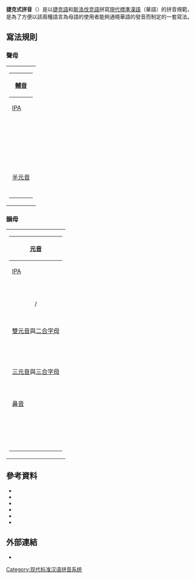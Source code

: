 {{漢語拼讀系統}}
'''捷克式拼音'''（{{lang-cs|'''Český přepis čínštiny'''}}）是以[[捷克語|捷克語]]和[[斯洛伐克語|斯洛伐克語]]拼寫[[現代標準漢語|現代標準漢語]]（華語）的拼音規範，是為了方便以該兩種語言為母語的使用者能夠通曉華語的發音而制定的一套寫法。

== 寫法規則 ==
===聲母===
{| style="background: none"
|-----
| style="vertical-align:top;" |
{| class="wikitable"
! colspan="5" | [[輔音|輔音]]
|-
! [[國際音標|IPA]] !! '''捷克式拼音''' !! [[威妥瑪拼音|威妥瑪]] !! [[漢語拼音|漢語拼音]] !! [[注音符號|注音符號]]
|-
| style="text-align:center;" | {{IPA link|p}}
| style="text-align:center;" colspan="2" | '''p'''
| style="text-align:center;" | b
| style="text-align:center;" | ㄅ
|-
| style="text-align:center;" | {{IPA link|ʰ|pʰ}}
| style="text-align:center;" | '''pch'''
| style="text-align:center;" | p'
| style="text-align:center;" | p
| style="text-align:center;" | ㄆ
|-
| style="text-align:center;" | {{IPA link|m}}
| style="text-align:center;" colspan="3" | '''m'''
| style="text-align:center;" | ㄇ
|-
| style="text-align:center;" | {{IPA link|f}}
| style="text-align:center;" colspan="3" | '''f'''
| style="text-align:center;" | ㄈ
|-
| style="text-align:center;" | {{IPA link|t}}
| style="text-align:center;" colspan="2" | '''t'''
| style="text-align:center;" | d
| style="text-align:center;" | ㄉ
|-
| style="text-align:center;" | {{IPA link|ʰ|tʰ}}
| style="text-align:center;" | '''tch'''
| style="text-align:center;" | t'
| style="text-align:center;" | t
| style="text-align:center;" | ㄊ
|-
| style="text-align:center;" | {{IPA link|n}}
| style="text-align:center;" colspan="3" | '''n-'''
| style="text-align:center;" | ㄋ
|-
| style="text-align:center;" | {{IPA link|l}}
| style="text-align:center;" colspan="3" | '''l'''
| style="text-align:center;" | ㄌ
|-
| style="text-align:center;" | {{IPA link|k}}
| style="text-align:center;" colspan="2" | '''k'''
| style="text-align:center;" | g
| style="text-align:center;" | ㄍ
|-
| style="text-align:center;" | {{IPA link|ʰ|kʰ}}
| style="text-align:center;" | '''kch'''
| style="text-align:center;" | k'
| style="text-align:center;" | k
| style="text-align:center;" | ㄎ
|-
| style="text-align:center;" | {{IPA link|x}}
| style="text-align:center;" | '''ch'''
| style="text-align:center;" colspan="2" | h
| style="text-align:center;" | ㄏ
|-
| style="text-align:center;" | {{IPA link|t͡ɕ}}
| style="text-align:center;" | '''ť'''
| style="text-align:center;" | ch
| style="text-align:center;" | j
| style="text-align:center;" | ㄐ
|-
| style="text-align:center;" | {{IPA link|ʰ|t͡ɕʰ}}
| style="text-align:center;" | '''čch'''
| style="text-align:center;" | ch'
| style="text-align:center;" | q
| style="text-align:center;" | ㄑ
|-
| style="text-align:center;" | {{IPA link|ɕ}}
| style="text-align:center;" | '''s'''
| style="text-align:center;" | hs
| style="text-align:center;" | x
| style="text-align:center;" | ㄒ
|-
| style="text-align:center;" | {{IPA link|ʈ͡ʂ}}
| style="text-align:center;" | '''č'''
| style="text-align:center;" | ch
| style="text-align:center;" | zh
| style="text-align:center;" | ㄓ
|-
| style="text-align:center;" | {{IPA link|ʰ|ʈ͡ʂʰ}}
| style="text-align:center;" | '''čch'''
| style="text-align:center;" | ch'
| style="text-align:center;" | ch
| style="text-align:center;" | ㄔ
|-
| style="text-align:center;" | {{IPA link|ʂ}}
| style="text-align:center;" | '''š'''
| style="text-align:center;" colspan="2" | sh
| style="text-align:center;" | ㄕ
|-
| style="text-align:center;" | {{IPA link|ʐ}}
| style="text-align:center;" | '''ž'''
| style="text-align:center;" | j
| style="text-align:center;" | r
| style="text-align:center;" | ㄖ
|-
| style="text-align:center;" | {{IPA link|ts}}
| style="text-align:center;" | '''c'''
| style="text-align:center;" | ts
| style="text-align:center;" | z
| style="text-align:center;" | ㄗ
|-
| style="text-align:center;" | {{IPA link|ʰ|t͡sʰ}}
| style="text-align:center;" | '''cch'''
| style="text-align:center;" | ts'
| style="text-align:center;" | c
| style="text-align:center;" | ㄘ
|-
| style="text-align:center;" | {{IPA link|s}}
| style="text-align:center;" colspan="3" | '''s'''
| style="text-align:center;" | ㄙ
|-
! colspan=6 | [[半元音|半元音]]
|-
| style="text-align:center;" | {{IPA link|j}}
| style="text-align:center;" | '''j-'''
| style="text-align:center;" colspan="2" | yi-
| style="text-align:center;" | ㄧ
|-
| style="text-align:center;" | {{IPA link|w}}
| style="text-align:center;" colspan=3 | '''w-'''
| style="text-align:center;" | ㄨ
|-
| style="text-align:center;" |{{IPA link|ɥ}}
| style="text-align:center;" | '''jü-'''
| style="text-align:center;" colspan="2" | yü-
| style="text-align:center;" | ㄩ
|-
|}
|}

===韻母===
{| style="background: none"
|-----
| style="vertical-align:top;" |
{| class="wikitable"
!colspan=6| [[元音|元音]]
|-
! [[國際音標|IPA]] !! '''捷克式拼音''' !! [[威妥瑪拼音|威妥瑪]] !! [[漢語拼音|漢語拼音]] !! [[注音符號|注音符號]]
|-
| style="text-align:center;" | {{IPA link|ä}}
| style="text-align:center;" colspan=3 | '''-a'''
| style="text-align:center;" | ㄚ
|-
| style="text-align:center;" | {{IPA|uɔ}}
| style="text-align:center;" | '''-o'''
| style="text-align:center;" | -o / -uo<!--kuo, kuo, huo-->
| style="text-align:center;" | -o
| style="text-align:center;" | ㄛ
|-
| style="text-align:center;" | {{IPA|ɯʌ}}
| style="text-align:center;" | '''-e'''
| style="text-align:center;" | -ê / -o<!--ko, k'o, ho-->
| style="text-align:center;" | -e
| style="text-align:center;" | ㄜ
|-
| style="text-align:center;" | {{IPA|ɑɻ}}
| style="text-align:center;" | '''er'''
| style="text-align:center;" | êrh
| style="text-align:center;" | er
| style="text-align:center;" | ㄦ
|-
| style="text-align:center;" | {{IPA link|i}}
| style="text-align:center;" colspan=3 | '''-i'''
| style="text-align:center;" | ㄧ
|-
| style="text-align:center;" | {{IPA link|ɨ}} / {{IPA link|ɯ}}
| style="text-align:center;" | '''-<nowiki>'</nowiki>'''
| style="text-align:center;" | - ih / -ŭ <!--(tzŭ / tzʻŭ / ssŭ)-->
| style="text-align:center;" | - i
| style="text-align:center;" | ([[ㄭ|ㄭ]])
|-
| style="text-align:center;" | {{IPA link|u}}
| style="text-align:center;" colspan=3 | -u
| style="text-align:center;" | ㄨ
|-
| style="text-align:center;" | {{IPA link|y}}
| style="text-align:center;" colspan=3 | '''-ü''' <!--(漢語拼音： -u / -v)-->
| style="text-align:center;" | ㄩ
|-
! colspan=6| [[雙元音|雙元音]]與[[二合字母|二合字母]]
|-
| style="text-align:center;" | {{IPA|aɪ}}
| style="text-align:center;" | '''-aj'''
| style="text-align:center;" colspan=2 | -ai
| style="text-align:center;" | ㄞ
|-
| style="text-align:center;" | {{IPA|eɪ}}
| style="text-align:center;" | '''-ej'''
| style="text-align:center;" colspan=2 | -ei
| style="text-align:center;" | ㄟ
|-
| style="text-align:center;" | {{IPA|ɑʊ}}
| style="text-align:center;" colspan=3 | '''-ao'''
| style="text-align:center;" | ㄠ
|-
| style="text-align:center;" | {{IPA|ɤʊ}}
| style="text-align:center;" colspan=3 | '''-ou'''
| style="text-align:center;" | ㄡ
|-
| style="text-align:center;" | {{IPA|iä}}
| style="text-align:center;" colspan=3 | '''-ia'''
| style="text-align:center;" | ㄧㄚ
|-
| style="text-align:center;" | {{IPA|iɛ}}
| style="text-align:center;" | '''-ie'''
| style="text-align:center;" | -ieh
| style="text-align:center;" | -ie
| style="text-align:center;" | ㄧㄝ
|-
| style="text-align:center;" | {{IPA|yœ}}
| style="text-align:center;" | '''-üe'''
| style="text-align:center;" | -üeh
| style="text-align:center;" | -üe
| style="text-align:center;" | ㄩㄝ
|-
| style="text-align:center;" | {{IPA|uä}}
| style="text-align:center;" colspan=3 | '''-ua'''
| style="text-align:center;" | ㄨㄚ
|-

! colspan=6| [[三元音|三元音]]與[[三合字母|三合字母]]
|-
| style="text-align:center;" | {{IPA|iɑʊ}}
| style="text-align:center;" colspan=3 | '''-iau'''
| style="text-align:center;" | ㄧㄠ
|-
| style="text-align:center;" | {{IPA|iɤʊ}}
| style="text-align:center;" | '''-iou'''
| style="text-align:center;" colspan=2 | -iu
| style="text-align:center;" | ㄧㄡ
|-
| style="text-align:center;" | {{IPA|uaɪ}}
| style="text-align:center;" colspan=3 | '''-uai'''
| style="text-align:center;" | ㄨㄞ
|-
| style="text-align:center;" | {{IPA|ueɪ}}
| style="text-align:center;" | '''-uei'''
| style="text-align:center;" colspan=2 | -ui
| style="text-align:center;" | ㄨㄟ
|-
! colspan=6| [[鼻音|鼻音]]
|-
| style="text-align:center;" | {{IPA|än}}
| style="text-align:center;" colspan=3 | '''-an'''
| style="text-align:center;" | ㄢ
|-
| style="text-align:center;" | {{IPA|ən}}
| style="text-align:center;" | '''-en'''
| style="text-align:center;" | -ên
| style="text-align:center;" | -en
| style="text-align:center;" | ㄣ
|-
| style="text-align:center;" | {{IPA|in}}
| style="text-align:center;" colspan=3 | '''-in'''
| style="text-align:center;" | ㄧㄣ
|-
| style="text-align:center;" | {{IPA|iɛn}}
| style="text-align:center;" colspan=2 | '''-ien'''
| style="text-align:center;" | -ian
| style="text-align:center;" | ㄧㄢ
|-
| style="text-align:center;" | {{IPA|ɑŋ}}
| style="text-align:center;" colspan=3 | '''-ang'''
| style="text-align:center;" | ㄤ
|-
| style="text-align:center;" | {{IPA|ɤŋ}}
| style="text-align:center;" | '''-eng'''
| style="text-align:center;" | -êng
| style="text-align:center;" | -eng
| style="text-align:center;" | ㄥ
|-
| style="text-align:center;" | {{IPA|iŋ}}
| style="text-align:center;" colspan=3 | '''-ing'''
| style="text-align:center;" | ㄧㄥ
|-
| style="text-align:center;" | {{IPA|iɑŋ}}
| style="text-align:center;" colspan=3 | '''-iang'''
| style="text-align:center;" | ㄧㄤ
|-
| style="text-align:center;" | {{IPA|uän}}
| style="text-align:center;" colspan=3 | '''-uan'''
| style="text-align:center;" | ㄨㄢ
|-
| style="text-align:center;" | {{IPA|uən}}
| style="text-align:center;" colspan=3 | '''-un'''
| style="text-align:center;" | ㄨㄣ
|-
| style="text-align:center;" | {{IPA|uɑŋ}}
| style="text-align:center;" colspan=3 | '''-uang'''
| style="text-align:center;" | ㄨㄤ
|-
| style="text-align:center;" | {{IPA|ʊŋ}}
| style="text-align:center;" colspan=2 | '''-ung'''
| style="text-align:center;" | -ong
| style="text-align:center;" | ㄨㄥ
|-
| style="text-align:center;" | {{IPA|iʊŋ}}
| style="text-align:center;" colspan=2 | '''-iung'''
| style="text-align:center;" | -iong
| style="text-align:center;" | ㄩㄥ
|-
| style="text-align:center;" | {{IPA|yɛn}}
| style="text-align:center;" colspan=3 | '''-üan'''
| style="text-align:center;" | ㄩㄢ
|-
| style="text-align:center;" | {{IPA|yn}}
| style="text-align:center;" colspan=3 | '''-ün'''
| style="text-align:center;" | ㄩㄣ
|-
|}
|}

==參考資料==
* {{Citebook|author=Jaromír Vochala|title=《標準漢捷-捷漢詞典》|publisher=捷克國立教育出版社|location=布拉格|year=1997|isbn=80-04-26089-6}}
* {{Citebook|editor=Vladimír Liščák|title=《捷克拼音（I. 規範化; II. 品讀指南）》|publisher=捷中互譯|location=布拉格|year=1999|page=260}}
* {{Citebook|editor=Hana Třísková|title=《捷克語表示漢語拼音（I. 散文集; II. 表達指南）》|publisher=捷中互譯|location=布拉格|year=1999}}<!--卷 I. - 散文集, 104 s. 卷 II. - 表達指南, 133 s. -->
* {{Citeweb|url=http://www.orient.cas.cz/odd/ova/trisk/kn1.htm|title=Orientální ústav, pracovníci|archive-url=https://web.archive.org/web/20090805014617/http://www.orient.cas.cz/odd/ova/trisk/kn1.htm|archive-date=2009-08-05}}{{Cs}}
* {{citeweb|url=http://www.ccspol.org/Fenix_1_2006/Fenix_1_2006.pdf|title=fénix: Časopis Česko-čínské společnosti|publisher=Česko-čínská společnost 捷華協會|archive-url=https://web.archive.org/web/20071009034732/http://www.ccspol.org/Fenix_1_2006/Fenix_1_2006.pdf|archive-date=2007-10-09}}{{Cs}}
* {{citeweb|url=http://www.libri.cz/databaze/orient/search.php?name=%A9varn%FD|title=KDO BYL KDO - čeští a slovenští orientalisté, afrikanisté a iberoamerikanisté|archive-url=https://web.archive.org/web/20201025054726/http://www.libri.cz/databaze/orient/search.php?name=%A9varn%FD|archive-date=2020-07-23}}{{Cs}}

== 外部連結 ==
*{{Citeweb|url=http://www.cinsky.cz/index.php?page=transkripce&lang=cs|title=Transkripce čínských slov • Transkripce čínských slov • ČÍNSKY.cz|archive-url=https://web.archive.org/web/20210118035341/http://www.cinsky.cz/index.php?page=transkripce&lang=cs|archive-date=2021-01-18}}{{cs}}

[[Category:现代标准汉语拼音系统|Category:现代标准汉语拼音系统]]